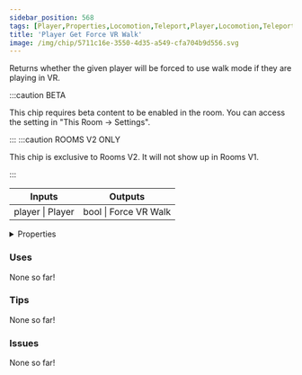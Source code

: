 ```yaml
---
sidebar_position: 568
tags: [Player,Properties,Locomotion,Teleport,Player,Locomotion,Teleport]
title: 'Player Get Force VR Walk'
image: /img/chip/5711c16e-3550-4d35-a549-cfa704b9d556.svg
---
```


Returns whether the given player will be forced to use walk mode if they are playing in VR. 

:::caution BETA

This chip requires beta content to be enabled in the room. You can access the setting in "This Room -> Settings".

:::
:::caution ROOMS V2 ONLY

This chip is exclusive to Rooms V2. It will not show up in Rooms V1.

:::


<IChip uuid="5711c16e-3550-4d35-a549-cfa704b9d556"/>

<table><thead><tr><th>Inputs</th><th>Outputs</th></tr></thead><tbody><tr><td>player | Player</td><td>bool | Force VR Walk</td></tr></tbody></table>

<details>
  <summary>Properties</summary>
  <div>
    <div>
    <table>
      <tbody>
        <tr>
          <td>Is beta required?</td>
          <td>Yes</td>
        </tr>
        <tr>
          <td>Is chip a trolling risk?</td>
          <td>No</td>
        </tr>
        <tr>
          <td>Is chip a role assignment risk?</td>
          <td>No</td>
        </tr>
        <tr>
          <td>Chip UUID</td>
          <td>5711c16e-3550-4d35-a549-cfa704b9d556</td>
        </tr>
        <tr>
          <td>Room availability</td>
          <td>Rooms V2 only</td>
        </tr>
      </tbody>
    </table>
    </div>
  </div>
</details>

### Uses

None so far!

### Tips

None so far!

### Issues

None so far!